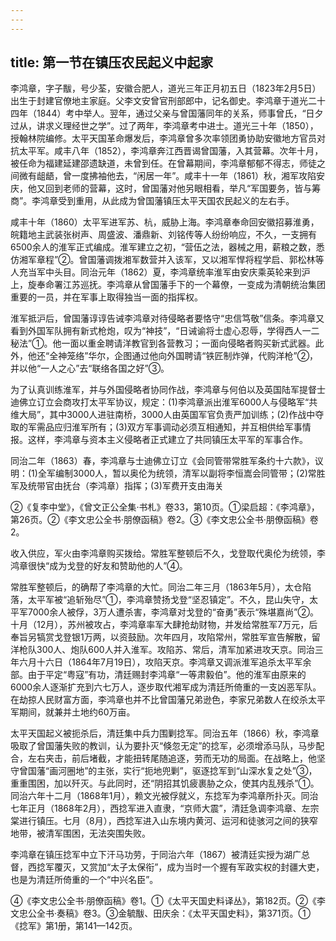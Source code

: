 ```yaml
---
---
---
```

title: 第一节在镇压农民起义中起家
---



李鸿章，字子黻，号少荃，安徽合肥人，道光三年正月初五日（1823年2月5日）出生于封建官僚地主家庭。父李文安曾官刑部郎中，记名御史。李鸿章于道光二十四年（1844）考中举人。翌年，通过父亲与曾国藩同年的关系，师事曾氏，“日夕过从，讲求义理经世之学”。过了两年，李鸿章考中进士。道光三十年（1850），授翰林院编修。太平天国革命爆发后，李鸿章曾多次率领团勇协助安徽地方官员对抗太平军。咸丰八年（1852），李鸿章奔江西晋谒曾国藩，入其营幕。次年十月，被任命为福建延建邵遗缺道，未曾到任。在曾幕期间，李鸿章郁郁不得志，师徒之间微有龃龉，曾一度拂袖他去，“闲居一年”。咸丰十一年（1861）秋，湘军攻陷安庆，他又回到老师的营幕，这时，曾国藩对他另眼相看，举凡“军国要务，皆与筹商”。李鸿章受到重用，从此成为曾国藩镇压太平天国农民起义的左右手。

咸丰十年（1860）太平军进军苏、杭，威胁上海。李鸿章奉命回安徽招募淮勇，皖籍地主武装张树声、周盛波、潘鼎新、刘铭传等人纷纷响应，不久，一支拥有6500余人的淮军正式编成。淮军建立之初，“营伍之法，器械之用，薪粮之数，悉仿湘军章程”②。曾国藩调拨湘军数营并入该军，又以湘军悍将程学启、郭松林等人充当军中头目。同治元年（1862）夏，李鸿章统率淮军由安庆乘英轮来到沪上，旋奉命署江苏巡抚。李鸿章从曾国藩手下的一个幕僚，一变成为清朝统治集团重要的一员，并在军事上取得独当一面的指挥权。

淮军抵沪后，曾国藩谆谆告诫李鸿章对待侵略者要恪守“忠信笃敬”信条。李鸿章又看到外国军队拥有新式枪炮，叹为“神技”，“日诫谕将士虚心忍辱，学得西人一二秘法”①。他一面以重金聘请洋教官到各营教习；一面向侵略者购买新式武器。此外，他还“全神笼络”华尔，企图通过他向外国聘请“铁匠制炸弹，代购洋枪”②，并以他“一人之心”去“联络各国之好”③。

为了认真训练淮军，并与外国侵略者协同作战，李鸿章与何伯以及英国陆军提督士迪佛立订立会商攻打太平军协议，规定：(1)李鸿章派出淮军6000人与侵略军“共维大局”，其中3000人进驻南桥，3000人由英国军官负责严加训练；(2)作战中夺取的军需品应归淮军所有；(3)双方军事调动必须互相通知，并互相供给军事情报。这样，李鸿章与资本主义侵略者正式建立了共同镇压太平军的军事合作。

同治二年（1863）春，李鸿章与士迪佛立订立《会同管带常胜军条约十六款》，议明：(1)全军编制3000人，暂以奥伦为统领，清军以副将李恒嵩会同管带；(2)常胜军及统带官由抚台（李鸿章）指挥；(3)军费开支由海关

②《复李中堂》，《曾文正公全集·书札》卷33，第10页。①梁启超：《李鸿章》，第26页。②《李文忠公全书·朋僚函稿》卷2。③《李文忠公全书·朋僚函稿》卷2。

收入供应，军火由李鸿章购买拨给。常胜军整顿后不久，戈登取代奥伦为统领，李鸿章很快“成为戈登的好友和赞助他的人”④。

常胜军整顿后，的确帮了李鸿章的大忙。同治二年三月（1863年5月），太仓陷落，太平军被“追斩殆尽”①，李鸿章赞扬戈登“坚忍镇定”。不久，昆山失守，太平军7000余人被俘，3万人遭杀害，李鸿章对戈登的“奋勇”表示“殊堪嘉尚”②。十月（12月），苏州被攻占，李鸿章率军大肆抢劫财物，并发给常胜军7万元，后奉旨另犒赏戈登银1万两，以资鼓励。次年四月，攻陷常州，常胜军宣告解散，留洋枪队300人、炮队600人并入淮军。攻陷苏、常后，清军加紧进攻天京。同治三年六月十六日（1864年7月19日），攻陷天京。李鸿章又调派淮军追杀太平军余部。由于平定“粤寇”有功，清廷赐封李鸿章“一等肃毅伯”。他的淮军由原来的6000余人逐渐扩充到六七万人，逐步取代湘军成为清廷所倚重的一支凶恶军队。在劫掠人民财富方面，李鸿章也并不比曾国藩兄弟逊色，李家兄弟数人在绞杀太平军期间，就兼并土地约60万亩。

太平天国起义被扼杀后，清廷集中兵力围剿捻军。同治五年（1866）秋，李鸿章吸取了曾国藩失败的教训，认为要扑灭“倏忽无定”的捻军，必须增添马队，马步配合，左右夹击，前后堵截，才能扭转尾随追逐，劳而无功的局面。在战略上，他坚守曾国藩“画河圈地”的主张，实行“扼地兜剿”，驱逐捻军到“山深水复之处”③，重重围困，加以歼灭。与此同时，还“阴招其饥疲裹胁之众，使其内乱残杀”①。同治六年十二月（1868年1月），赖文光被俘就义，东捻军为李鸿章所扑灭。同治七年正月（1868年2月），西捻军进入直隶，“京师大震”，清廷急调李鸿章、左宗棠进行镇压。七月（8月），西捻军进入山东境内黄河、运河和徒骇河之间的狭窄地带，被清军围困，无法突围失败。

李鸿章在镇压捻军中立下汗马功劳，于同治六年（1867）被清廷实授为湖广总督，西捻军覆灭，又赏加“太子太保衔”，成为当时一个握有军政实权的封疆大吏，也是为清廷所倚重的一个“中兴名臣”。

④《李文忠公全书·朋僚函稿》卷1。①《太平天国史料译丛》，第182页。②《李文忠公全书·奏稿》卷3。③金毓黻、田庆余：《太平天国史料》，第371页。①《捻军》第1册，第141—142页。